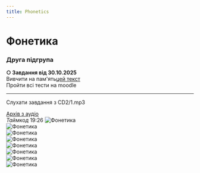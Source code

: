 ```yaml
---
title: Phonetics
---
```



# Фонетика

### Друга підгрупа

**○ Завдання від 30.10.2025** \
Вивчити на пам'ять[цей текст](https://krnu.org/mod/resource/view.php?id=9897) \
Пройти всі тести на moodle

---

<Callout type="info">Слухати завдання з CD2/1.mp3</Callout>

[Архів з аудіо](https://drive.google.com/drive/mobile/folders/1wS6gswOli-StjoNAvlZ7RwPoZV7mU7x8) \
*Таймкод* 19:26
![Фонетика](/img/fn2_1.jpg) \
![Фонетика](/img/fn2_2.jpg) \
![Фонетика](/img/fn2_3.jpg) \
![Фонетика](/img/fn2_4.jpg) \
![Фонетика](/img/fn2_5.jpg) \
![Фонетика](/img/fn2_6.jpg) \
![Фонетика](/img/fn2_7.jpg) \
![Фонетика](/img/fn2_8.jpg)
